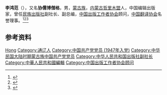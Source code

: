 '''李鸿范'''（{{bd|1920年|11月|2005年}}），又名'''协儒博僧格'''，男，[[蒙古族|蒙古族]]，[[内蒙古|内蒙古]][[哲里木盟|哲里木盟]]人，中国编辑出版家，曾任[[民族出版社|民族出版社]]副社长、副总编，[[中国出版工作者协会|中国出版工作者协会]]顾问，[[中国翻译协会|中国翻译协会]]名誉理事。<ref>{{Cite book|title=20世纪中华人物名字号辞典|author=周家珍编著|publisher=法律出版社|year=2000|isbn=9787503628320|location=北京|pages=}}</ref><ref>{{Cite book|title=中华当代文化名人大辞典|author=张品兴, 殷登祥, 陈有进等主编|publisher=中国广播电视出版社|year=1992|isbn=9787504315137|location=北京|pages=}}</ref><ref>{{Cite web|title=难忘的记忆——回忆李鸿范同志|url=http://book.ifeng.com/yeneizixun/detail_2013_08/27/29069176_0.shtml|accessdate=2020-12-13|work=凤凰网}}</ref>

== 参考资料 ==
{{reflist}}

{{中国人物小作品}}
{{Navboxes 
| title  = 李鸿范在[[中国翻译协会|中国翻译协会]]的职务
| list1  =
{{中国翻译工作者协会第二届全国理事会}}
{{中国翻译工作者协会第二届全国理事会}}
{{中国翻译工作者协会第二届全国理事会}}
{{中国翻译协会第五届全国理事会}}
}}
{{Navboxes
| title  = 李鸿范在[[中国出版协会|中国出版协会]]的职务
| list1  =
{{中国出版工作者协会第二届理事会}}
}}

{{Authority control}}
{{DEFAULTSORT:Li李}}
[[Category:李姓|Hong]]
[[Category:通辽人|Category:通辽人]]
[[Category:中国共产党党员_(1947年入党)|Category:中国共产党党员 (1947年入党)]]
[[Category:中华民国大陆时期蒙古族中国共产党党员|Category:中华民国大陆时期蒙古族中国共产党党员]]
[[Category:中华人民共和国出版社副社长|Category:中华人民共和国出版社副社长]]
[[Category:中華人民共和國編輯|Category:中華人民共和國編輯]]
[[Category:中国出版工作者协会顾问|Category:中国出版工作者协会顾问]]